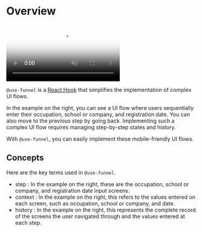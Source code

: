 
# Overview

<video
  src="/example.mp4"
  poster="/overlay.png"
  width={250}
  height={543}
  playsInline
  muted
  autoPlay
  loop
  className="float-right ml-6 my-6 max-w-[40%] invert-video rounded-lg"
/>

`@use-funnel` is a [React Hook](https://react.dev/reference/rules/rules-of-hooks) that simplifies the implementation of complex UI flows.

In the example on the right, you can see a UI flow where users sequentially enter their occupation, school or company, and registration date. You can also move to the previous step by going back. Implementing such a complex UI flow requires managing step-by-step states and history.

With `@use-funnel`, you can easily implement these mobile-friendly UI flows.

## Concepts

Here are the key terms used in `@use-funnel`.

- <Keyword>step</Keyword> : <KeywordDescription keyword="step" /> In the example on the right, these are the occupation,
  school or company, and registration date input screens.
- <Keyword>context</Keyword> : <KeywordDescription keyword="context" /> In the example on the right, this refers to the
  values entered on each screen, such as occupation, school or company, and date.
- <Keyword>history</Keyword> : <KeywordDescription keyword="history" /> In the example on the right, this represents the
  complete record of the screens the user navigated through and the values entered at each step.
